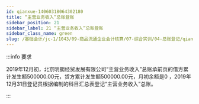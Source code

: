 ```yaml
---
id: qianxue-14060318064302180
title: “主营业务收入”总账登账
sidebar_position: 21
sidebar_label: 21 “主营业务收入”总账登账
sidebar_class_name: green
slug: /基础会计/jc-1/1043/09-商品流通企业会计核算/07-综合实训/04-总账登记/qianxue-14060316483427032/qianxue-14060318064302180/“主营业务收入”总账登账
---
```


:::info 要求

2019年12月初，北京明朗经贸发展有限公司“主营业务收入”总账承前页的借方累计发生额500000.00元，贷方累计发生额500000.00元，月初余额是0 ，2019年12月31日登记员根据编制的科目汇总表登记“主营业务收入”总账。

:::
